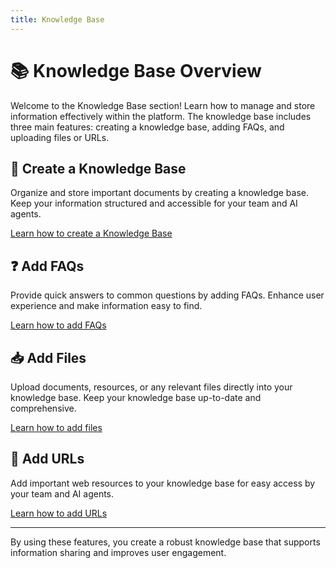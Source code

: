 ```yaml
---
title: Knowledge Base
---
```


# 📚 Knowledge Base Overview

Welcome to the Knowledge Base section! Learn how to manage and store information effectively within the platform. The knowledge base includes three main features: creating a knowledge base, adding FAQs, and uploading files or URLs.

## 📁 Create a Knowledge Base
Organize and store important documents by creating a knowledge base. Keep your information structured and accessible for your team and AI agents.

[Learn how to create a Knowledge Base](../knowledge-base/knowledge-base-setup/create-knowledge-base)

## ❓ Add FAQs
Provide quick answers to common questions by adding FAQs. Enhance user experience and make information easy to find.

[Learn how to add FAQs](../knowledge-base/knowledge-base-setup/add-fa-qs)

## 📥 Add Files
Upload documents, resources, or any relevant files directly into your knowledge base. Keep your knowledge base up-to-date and comprehensive.

[Learn how to add files](../knowledge-base/knowledge-base-setup/add-files)

## 🔗 Add URLs
Add important web resources to your knowledge base for easy access by your team and AI agents.

[Learn how to add URLs](../knowledge-base/knowledge-base-setup/add-url)

---

By using these features, you create a robust knowledge base that supports information sharing and improves user engagement.

